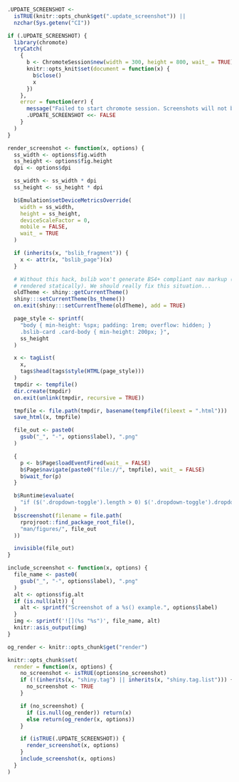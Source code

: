 ```r
.UPDATE_SCREENSHOT <-
  isTRUE(knitr::opts_chunk$get(".update_screenshot")) ||
  nzchar(Sys.getenv("CI"))

if (.UPDATE_SCREENSHOT) {
  library(chromote)
  tryCatch(
    {
      b <- ChromoteSession$new(width = 300, height = 800, wait_ = TRUE)
      knitr::opts_knit$set(document = function(x) {
        b$close()
        x
      })
    },
    error = function(err) {
      message("Failed to start chromote session. Screenshots will not be updated.")
      .UPDATE_SCREENSHOT <<- FALSE
    }
  )
}

render_screenshot <- function(x, options) {
  ss_width <- options$fig.width
  ss_height <- options$fig.height
  dpi <- options$dpi

  ss_width <- ss_width * dpi
  ss_height <- ss_height * dpi

  b$Emulation$setDeviceMetricsOverride(
    width = ss_width,
    height = ss_height,
    deviceScaleFactor = 0,
    mobile = FALSE,
    wait_ = TRUE
  )

  if (inherits(x, "bslib_fragment")) {
    x <- attr(x, "bslib_page")(x)
  }

  # Without this hack, bslib won't generate BS4+ compliant nav markup (when
  # rendered statically). We should really fix this situation...
  oldTheme <- shiny::getCurrentTheme()
  shiny:::setCurrentTheme(bs_theme())
  on.exit(shiny:::setCurrentTheme(oldTheme), add = TRUE)

  page_style <- sprintf(
    "body { min-height: %spx; padding: 1rem; overflow: hidden; }
    .bslib-card .card-body { min-height: 200px; }",
    ss_height
  )

  x <- tagList(
    x,
    tags$head(tags$style(HTML(page_style)))
  )
  tmpdir <- tempfile()
  dir.create(tmpdir)
  on.exit(unlink(tmpdir, recursive = TRUE))

  tmpfile <- file.path(tmpdir, basename(tempfile(fileext = ".html")))
  save_html(x, tmpfile)

  file_out <- paste0(
    gsub("_", "-", options$label), ".png"
  )

  {
    p <- b$Page$loadEventFired(wait_ = FALSE)
    b$Page$navigate(paste0("file://", tmpfile), wait_ = FALSE)
    b$wait_for(p)
  }

  b$Runtime$evaluate(
    "if ($('.dropdown-toggle').length > 0) $('.dropdown-toggle').dropdown('toggle')"
  )
  b$screenshot(filename = file.path(
    rprojroot::find_package_root_file(),
    "man/figures/", file_out
  ))

  invisible(file_out)
}

include_screenshot <- function(x, options) {
  file_name <- paste0(
    gsub("_", "-", options$label), ".png"
  )
  alt <- options$fig.alt
  if (is.null(alt)) {
    alt <- sprintf("Screenshot of a %s() example.", options$label)
  }
  img <- sprintf('![](%s "%s")', file_name, alt)
  knitr::asis_output(img)
}

og_render <- knitr::opts_chunk$get("render")

knitr::opts_chunk$set(
  render = function(x, options) {
    no_screenshot <- isTRUE(options$no_screenshot)
    if (!(inherits(x, "shiny.tag") || inherits(x, "shiny.tag.list"))) {
      no_screenshot <- TRUE
    }

    if (no_screenshot) {
      if (is.null(og_render)) return(x)
      else return(og_render(x, options))
    }

    if (isTRUE(.UPDATE_SCREENSHOT)) {
      render_screenshot(x, options)
    }
    include_screenshot(x, options)
  }
)
```
